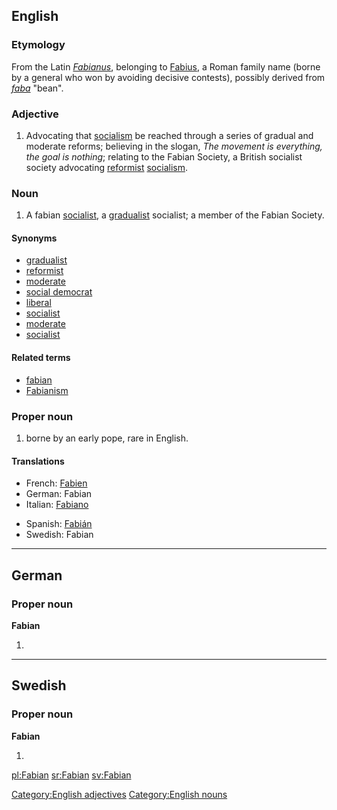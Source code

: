 ==English==

===Etymology===
From the Latin ''[[Fabianus]]'', belonging to [[Fabius]], a Roman family name (borne by a general who won by avoiding decisive contests), possibly derived from ''[[faba]]'' "bean".

===Adjective===
{{en-adj}}

# Advocating that [[socialism]] be reached through a series of gradual and moderate reforms; believing in the slogan, ''The movement is everything, the goal is nothing''; relating to the Fabian Society, a British socialist society advocating [[reformist]] [[socialism]].

===Noun===
{{en-noun}}

# A fabian [[socialist]], a [[gradualist]] socialist; a member of the Fabian Society.

====Synonyms====
* [[gradualist]]
* [[reformist]]
* [[moderate]]
* [[social democrat]]
* [[liberal]]
* [[socialist]]
* [[moderate]]
* [[socialist]]

====Related terms====
* [[fabian]]
* [[Fabianism]]

===Proper noun===
{{infl|en|proper noun}}

# {{given name|male}} borne by an early pope, rare in English.

====Translations====
{{trans-top|male given name}}
* French: [[Fabien]]
* German: Fabian
* Italian: [[Fabiano]]
{{trans-mid}}
* Spanish: [[Fabián]]
* Swedish: Fabian
{{trans-bottom}}

[[Category:English adjectives]]
[[Category:English nouns]]

----

==German==

===Proper noun===
'''Fabian'''

# {{given name|male|lang=de}}

----

==Swedish==

===Proper noun===
'''Fabian'''

# {{given name|male|lang=sv}}

[[pl:Fabian]]
[[sr:Fabian]]
[[sv:Fabian]]